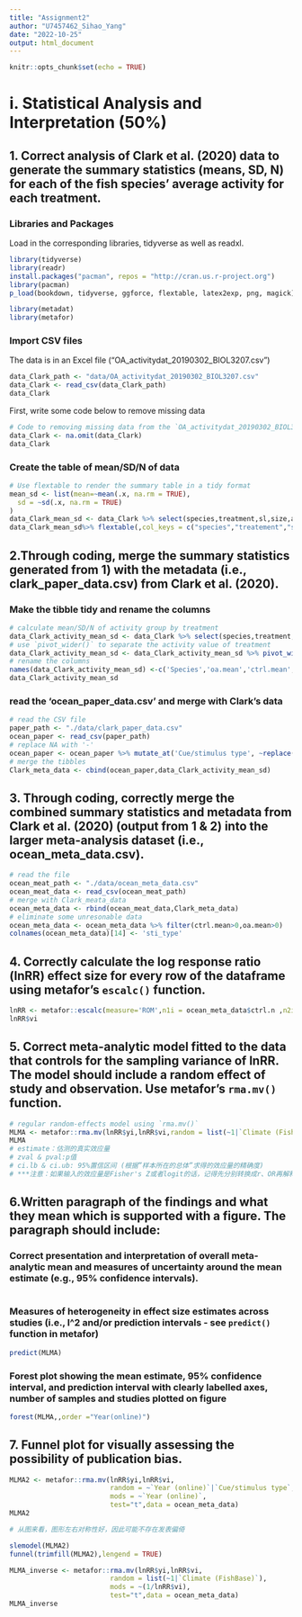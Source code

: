 ```yaml
---
title: "Assignment2"
author: "U7457462_Sihao_Yang"
date: "2022-10-25"
output: html_document
---
```


```r
knitr::opts_chunk$set(echo = TRUE)
```

# i. Statistical Analysis and Interpretation (50%)
## 1. Correct analysis of Clark et al. (2020) data to generate the summary statistics (means, SD, N) for each of the fish species’ average activity for each treatment.
### Libraries and Packages

Load in the corresponding libraries, tidyverse as well as readxl.
```r
library(tidyverse)
library(readr)
install.packages("pacman", repos = "http://cran.us.r-project.org")
library(pacman)
p_load(bookdown, tidyverse, ggforce, flextable, latex2exp, png, magick) # list all the packages 

library(metadat)
library(metafor)
```

### Import CSV files
The data is in an Excel file (“OA_activitydat_20190302_BIOL3207.csv”) 
```r
data_Clark_path <- "data/OA_activitydat_20190302_BIOL3207.csv"
data_Clark <- read_csv(data_Clark_path)
data_Clark
```

First, write some code below to remove missing data
```r
# Code to removing missing data from the `OA_activitydat_20190302_BIOL3207.csv` data frame. 
data_Clark <- na.omit(data_Clark)
data_Clark
```
### Create the table of mean/SD/N of data
```r
# Use flextable to render the summary table in a tidy format
mean_sd <- list(mean=~mean(.x, na.rm = TRUE), 
  sd = ~sd(.x, na.rm = TRUE)
)
data_Clark_mean_sd <- data_Clark %>% select(species,treatment,sl,size,activity) %>% group_by(species,treatment,size)%>% summarise(across(where(is.numeric), mean_sd),N=n()) 
data_Clark_mean_sd%>% flextable(,col_keys = c("species","treatement","size","sl_mean","sl_sd","activity_mean","activity_sd","N")) %>% add_header_row(, values = c("", "sl","activity",""), colwidths = c(3, 2,2,1)) %>% align(, i = 1, part = "header", align = "center")
```

## 2.Through coding, merge the summary statistics generated from 1) with the metadata (i.e., clark_paper_data.csv) from Clark et al. (2020).
### Make the tibble tidy and rename the columns
```r

# calculate mean/SD/N of activity group by treatment
data_Clark_activity_mean_sd <- data_Clark %>% select(species,treatment,activity) %>% group_by(species,treatment)%>% summarise(across(where(is.numeric), mean_sd),N=n()) 
# use `pivot_wider()` to separate the activity value of treatment
data_Clark_activity_mean_sd <- data_Clark_activity_mean_sd %>% pivot_wider(names_from = treatment,values_from =c(activity_mean,activity_sd,N) ) 
# rename the columns
names(data_Clark_activity_mean_sd) <-c('Species','oa.mean','ctrl.mean','oa.sd','ctrl.sd','oa.n','ctrl.n')
data_Clark_activity_mean_sd
```
### read the 'ocean_paper_data.csv' and merge with Clark's data
```r
# read the CSV file
paper_path <- "./data/clark_paper_data.csv"
ocean_paper <- read_csv(paper_path)
# replace NA with '-'
ocean_paper <- ocean_paper %>% mutate_at('Cue/stimulus type', ~replace(., is.na(.), '-'))
# merge the tibbles
Clark_meta_data <- cbind(ocean_paper,data_Clark_activity_mean_sd) 

```

## 3. Through coding, correctly merge the combined summary statistics and metadata from Clark et al. (2020) (output from 1 & 2) into the larger meta-analysis dataset (i.e., ocean_meta_data.csv).
```r
# read the file
ocean_meat_path <- "./data/ocean_meta_data.csv"
ocean_meat_data <- read_csv(ocean_meat_path)
# merge with Clark_meata_data
ocean_meta_data <- rbind(ocean_meat_data,Clark_meta_data) 
# eliminate some unresonable data
ocean_meta_data <- ocean_meta_data %>% filter(ctrl.mean>0,oa.mean>0)
colnames(ocean_meta_data)[14] <- 'sti_type'

```
## 4. Correctly calculate the log response ratio (lnRR) effect size for every row of the dataframe using metafor’s `escalc()` function.
```r

lnRR <- metafor::escalc(measure='ROM',n1i = ocean_meta_data$ctrl.n ,n2i=ocean_meta_data$oa.n ,m1i=ocean_meta_data$ctrl.mean ,m2i= ocean_meta_data$oa.mean ,sd1i=ocean_meta_data$ctrl.sd,sd2i=ocean_meta_data$oa.sd,var.names=c("yi","vi"))
lnRR$vi
```

## 5. Correct meta-analytic model fitted to the data that controls for the sampling variance of lnRR. The model should include a random effect of study and observation. Use metafor’s `rma.mv()` function.
```r
# regular random-effects model using `rma.mv()`
MLMA <- metafor::rma.mv(lnRR$yi,lnRR$vi,random = list(~1|`Climate (FishBase)`),test="t",data = ocean_meta_data)
MLMA
# estimate：估测的真实效应量
# zval & pval:p值
# ci.lb & ci.ub: 95%置信区间 (根据”样本所在的总体”求得的效应量的精确度)
# ***注意：如果输入的效应量是Fisher's Z或者logit的话，记得先分别转换成r、OR再解释结果！***
```

## 6.Written paragraph of the findings and what they mean which is supported with a figure. The paragraph should include:
### Correct presentation and interpretation of overall meta-analytic mean and measures of uncertainty around the mean estimate (e.g., 95% confidence intervals).
```r

```





### Measures of heterogeneity in effect size estimates across studies (i.e., I^2 and/or prediction intervals - see `predict()` function in metafor)


```r
predict(MLMA)
```

### Forest plot showing the mean estimate, 95% confidence interval, and prediction interval with clearly labelled axes, number of samples and studies plotted on figure
```r
forest(MLMA,,order ="Year(online)")
```


## 7. Funnel plot for visually assessing the possibility of publication bias.
```r
MLMA2 <- metafor::rma.mv(lnRR$yi,lnRR$vi,
                         random = ~`Year (online)`|`Cue/stimulus type`,
                         mods = ~`Year (online)`,
                         test="t",data = ocean_meta_data)
MLMA2

# 从图来看，图形左右对称性好，因此可能不存在发表偏倚
```

```r
slemodel(MLMA2)
funnel(trimfill(MLMA2),lengend = TRUE)
```


```r
MLMA_inverse <- metafor::rma.mv(lnRR$yi,lnRR$vi,
                         random = list(~1|`Climate (FishBase)`),
                         mods = ~(1/lnRR$vi),
                         test="t",data = ocean_meta_data)
MLMA_inverse

```

